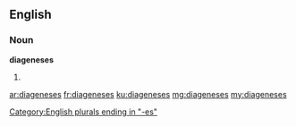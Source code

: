 ==English==

===Noun===
'''diageneses'''

# {{plural of|diagenesis}}

[[Category:English plurals ending in "-es"]]

[[ar:diageneses]]
[[fr:diageneses]]
[[ku:diageneses]]
[[mg:diageneses]]
[[my:diageneses]]